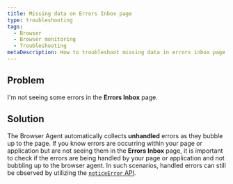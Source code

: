 ```yaml
---
title: Missing data on Errors Inbox page
type: troubleshooting
tags:
  - Browser
  - Browser monitoring
  - Troubleshooting
metaDescription: How to troubleshoot missing data in errors inbox page
---
```


## Problem

I'm not seeing some errors in the **Errors Inbox** page.

## Solution

The Browser Agent automatically collects **unhandled** errors as they bubble up to the page. If you know errors are occurring within your page or application but are not seeing them in the **Errors Inbox** page, it is important to check if the errors are being handled by your page or application and not bubbling up to the browser agent. In such scenarios, handled errors can still be observed by utilizing the [`noticeError` API](/docs/browser/new-relic-browser/browser-apis/noticeerror).
